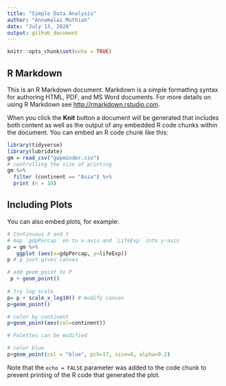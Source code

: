 ```yaml
---
title: "Simple Data Analysis"
author: "Annamalai Muthiah"
date: "July 13, 2020"
output: github_document
---
```


```r
knitr::opts_chunk$set(echo = TRUE)
```

## R Markdown

This is an R Markdown document. Markdown is a simple formatting syntax for authoring HTML, PDF, and MS Word documents. For more details on using R Markdown see <http://rmarkdown.rstudio.com>.

When you click the **Knit** button a document will be generated that includes both content as well as the output of any embedded R code chunks within the document. You can embed an R code chunk like this:

```r
library(tidyverse)
library(lubridate)
gm = read_csv("gapminder.csv")
# controlling the size of printing
gm %>% 
  filter (continent == "Asia") %>% 
  print (n = 10)
```

## Including Plots

You can also embed plots, for example:

```r
# Continuous X and Y 
# map `gdpPercap` on to x-axis and `LifeExp` into y-axis
p = gm %>% 
   ggplot (aes(x=gdpPercap, y=lifeExp)) 
p # p just gives canvas

# add geom_point to P
 p + geom_point()
 
# try log scale
p= p + scale_x_log10() # modify canvas
p+geom_point()

# color by continent
p+geom_point(aes(col=continent))

# Palettes can be modified

# color blue
p+geom_point(col = "blue", pch=17, size=8, alpha=0.2)
```

Note that the `echo = FALSE` parameter was added to the code chunk to prevent printing of the R code that generated the plot.
